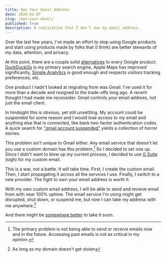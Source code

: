 ```yaml
---
title: Own Your Email Address
date: 2020-02-07
slug: /own-your-email/
published: true
description: A realization that I don’t own my email address.
---
```


Over the last few years, I've made an effort to stop using Google products and start using products made by folks that (I think) are better stewards of my data, attention, and privacy.

At this point, there are a couple solid [alternatives](https://restoreprivacy.com/google-alternatives/) to every Google product. [DuckDuckGo](https://duckduckgo.com/) is my primary search engine, Apple Maps has improved significantly, [Simple Analytics](https://simpleanalytics.com/) is good enough and respects visitors tracking preferences, etc.

One product I hadn't looked at migrating from was Gmail. I've used it for more than a decade and resigned to the trade-offs long ago. A recent thought I had made me reconsider: Gmail controls your email address, not just the email client.

In hindsight this is obvious, yet still unsettling. My account could be suspended for some reason and I would lose access to my email and anything else that is connected, like bank two-factor authentication codes. A quick search for ["gmail account suspended"](https://duckduckgo.com/?q=gmail+account+suspended) yields a collection of horror stories.

This problem isn't unique to Gmail either. Any email service that doesn't let you use a custom domain has this problem.[^1] So I decided to set one up. Since I didn't want to blow up my current process, I decided to use [G Suite](https://gsuite.google.com/) (sigh) for my custom email.

This is a war, not a battle. It will take time. First, I create the custom email. Then, I start propagating it across all the services I use. Finally, I switch to a new provider. The fight to own your email address is worth it.

With my own custom email address, I will be able to send and receive email from <CopyEmailButton /> with near 100% uptime. The email service I'm using might get disrupted, shut down, or suspend me, but now I can take my address with me anywhere.[^2]

And there might be [somewhere better](https://hey.com) to take it soon.

[^1]: The primary problem is not being able to send or receive emails now and in the future. Accessing past emails is not as critical in my opinion.

[^2]: As long as my domain doesn't get stolen

